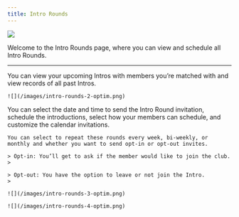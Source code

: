 ```yaml
---
title: Intro Rounds
---
```

![](/images/intro-rounds-1-optim.png)

Welcome to the Intro Rounds page, where you can view and schedule all Intro Rounds.

---
<Tabs>
  <Tab title="Viewing Intro Rounds">
    You can view your upcoming Intros with members you’re matched with and view records of all past Intros. 

    ![](/images/intro-rounds-2-optim.png)
  </Tab>
  <Tab title="Scheduling Intro Rounds">
    You can select the date and time to send the Intro Round invitation, schedule the introductions, select how your members can schedule, and     customize the calendar invitations.

    You can select to repeat these rounds every week, bi-weekly, or monthly and whether you want to send opt-in or opt-out invites. 

    > Opt-in: You’ll get to ask if the member would like to join the club.
    > 

    > Opt-out: You have the option to leave or not join the Intro.
    >

    ![](/images/intro-rounds-3-optim.png)

    ![](/images/intro-rounds-4-optim.png)
  </Tab>
</Tabs>
